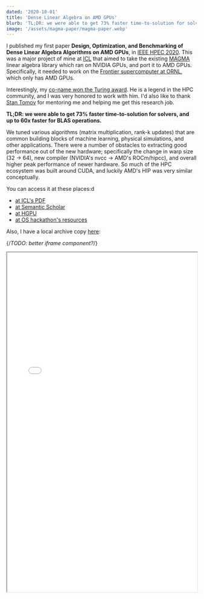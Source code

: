 ```yaml
---
dated: '2020-10-01'
title: 'Dense Linear Algebra on AMD GPUs'
blurb: 'TL;DR: we were able to get 73% faster time-to-solution for solvers, and up to 60x faster for BLAS operations.'
image: '/assets/magma-paper/magma-paper.webp'
---
```


I published my first paper **Design, Optimization, and Benchmarking of Dense Linear Algebra Algorithms on AMD GPUs**, in [IEEE HPEC 2020](https://ieee-hpec.org/). This was a major project of mine at [ICL](https://icl.utk.edu) that aimed to take the existing [MAGMA](https://icl.utk.edu/magma/index.html) linear algebra library which ran on NVIDIA GPUs, and port it to AMD GPUs. Specifically, it needed to work on the [Frontier supercomputer at ORNL](https://en.wikipedia.org/wiki/Frontier_(supercomputer)), which only has AMD GPUs.

Interestingly, my [co-name won the Turing award](https://en.wikipedia.org/wiki/Jack_Dongarra). He is a legend in the HPC community, and I was very honored to work with him. I'd also like to thank [Stan Tomov](https://icl.utk.edu/~tomov/) for mentoring me and helping me get this research job.

**TL;DR: we were able to get 73% faster time-to-solution for solvers, and up to 60x faster for BLAS operations.**

We tuned various algorithms (matrix multiplication, rank-k updates) that are common building blocks of machine learning, physical simulations, and other applications. There were a number of obstacles to extracting good performance out of the new hardware; specifically the change in warp size (32 -> 64), new compiler (NVIDIA's nvcc -> AMD's ROCm/hipcc), and overall higher peak performance of newer hardware. So much of the HPC ecosystem was built around CUDA, and luckily AMD's HIP was very similar conceptually.

You can access it at these places:d

* [at ICL's PDF](https://www.icl.utk.edu/files/publications/2020/icl-utk-1405-2020.pdf)
* [at Semantic Scholar](https://www.semanticscholar.org/paper/Design%2C-Optimization%2C-and-Benchmarking-of-Dense-on-Brown-Abdelfattah/d233df73ce91141aad90c956b4c3ddf6cd2b3847)
* [at HGPU](https://hgpu.org/?p=22887)
* [at OS hackathon's resources](https://www.oshackathon.org/resources#h.2swl4wedmt8y)

Also, I have a local archive copy [here](/assets/magma-paper/magma-paper.pdf):

{/*TODO: better iframe component?*/}
<iframe src='/assets/magma-paper/magma-paper.pdf'style="width:100%; height:900px;"  >
  <p>Your browser does not support iframes.</p>
</iframe>
